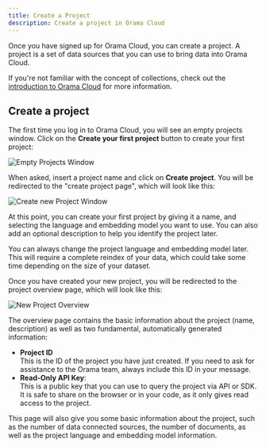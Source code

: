 ```yaml
---
title: Create a Project
description: Create a project in Orama Cloud
---
```


Once you have signed up for Orama Cloud, you can create a project. A project is a set of data sources that you can use to bring data into Orama Cloud.

If you're not familiar with the concept of collections, check out the [introduction to Orama Cloud](/docs/cloud#projects) for more information.

## Create a project

The first time you log in to Orama Cloud, you will see an empty projects window. Click on the **Create your first project** button to create your first project:

![Empty Projects Window](/docs/cloud/projects/empty-project.png)

When asked, insert a project name and click on **Create project**. You will be redirected to the "create project page", which will look like this:

![Create new Project Window](/docs/cloud/projects/new-project-settings.png)

At this point, you can create your first project by giving it a name, and selecting the language and embedding model you want to use. You can also add an optional description to help you identify the project later.

<Callout type='info'>
You can always change the project language and embedding model later. This will require a complete reindex of your data, which could take some time depending on the size of your dataset.
</Callout>

Once you have created your new project, you will be redirected to the project overview page, which will look like this:

![New Project Overview](/docs/cloud/projects/new-project-overview.png)

The overview page contains the basic information about the project (name, description) as well as two fundamental, automatically generated information:

- **Project ID** \
This is the ID of the project you have just created. If you need to ask for assistance to the Orama team, always include this ID in your message.
- **Read-Only API Key**: \
This is a public key that you can use to query the project via API or SDK. It is safe to share on the browser or in your code, as it only gives read access to the project.

This page will also give you some basic information about the project, such as the number of data connected sources, the number of documents, as well as the project language and embedding model information.
